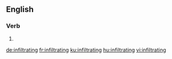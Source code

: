 ==English==

===Verb===
{{head|en|present participle}}

# {{present participle of|infiltrate|lang=en}}

[[de:infiltrating]]
[[fr:infiltrating]]
[[ku:infiltrating]]
[[hu:infiltrating]]
[[vi:infiltrating]]